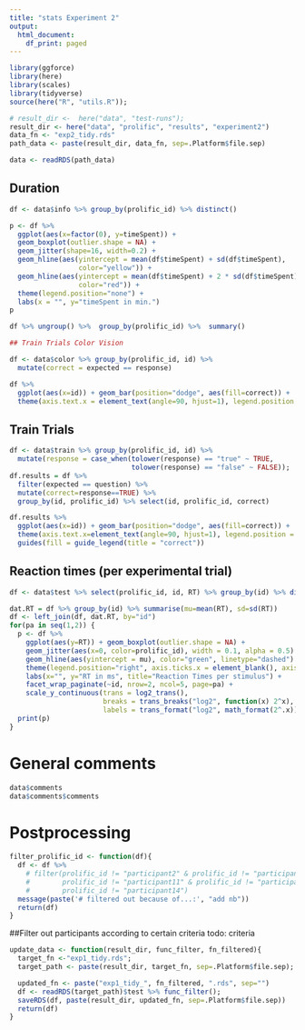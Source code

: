 ```yaml
---
title: "stats Experiment 2"
output:
  html_document:
    df_print: paged
---
```


```r
library(ggforce)
library(here)
library(scales)
library(tidyverse)
source(here("R", "utils.R"));

# result_dir <-  here("data", "test-runs");
result_dir <- here("data", "prolific", "results", "experiment2")
data_fn <- "exp2_tidy.rds"
path_data <- paste(result_dir, data_fn, sep=.Platform$file.sep)

data <- readRDS(path_data)
```

## Duration

```r
df <- data$info %>% group_by(prolific_id) %>% distinct()

p <- df %>%
  ggplot(aes(x=factor(0), y=timeSpent)) + 
  geom_boxplot(outlier.shape = NA) +
  geom_jitter(shape=16, width=0.2) +
  geom_hline(aes(yintercept = mean(df$timeSpent) + sd(df$timeSpent),
                 color="yellow")) +
  geom_hline(aes(yintercept = mean(df$timeSpent) + 2 * sd(df$timeSpent),
                 color="red")) +
  theme(legend.position="none") +
  labs(x = "", y="timeSpent in min.")
p

df %>% ungroup() %>%  group_by(prolific_id) %>%  summary()
```


```r
## Train Trials Color Vision

df <- data$color %>% group_by(prolific_id, id) %>%
  mutate(correct = expected == response)

df %>%
  ggplot(aes(x=id)) + geom_bar(position="dodge", aes(fill=correct)) +
  theme(axis.text.x = element_text(angle=90, hjust=1), legend.position = "top")

```

## Train Trials

```r
df <- data$train %>% group_by(prolific_id, id) %>% 
  mutate(response = case_when(tolower(response) == "true" ~ TRUE, 
                              tolower(response) == "false" ~ FALSE));
df.results = df %>%
  filter(expected == question) %>% 
  mutate(correct=response==TRUE) %>% 
  group_by(id, prolific_id) %>% select(id, prolific_id, correct)

df.results %>% 
  ggplot(aes(x=id)) + geom_bar(position="dodge", aes(fill=correct)) +
  theme(axis.text.x=element_text(angle=90, hjust=1), legend.position = "top") +
  guides(fill = guide_legend(title = "correct"))


```


## Reaction times (per experimental trial)

```r
df <- data$test %>% select(prolific_id, id, RT) %>% group_by(id) %>% distinct()

dat.RT = df %>% group_by(id) %>% summarise(mu=mean(RT), sd=sd(RT))
df <- left_join(df, dat.RT, by="id")
for(pa in seq(1,2)) {
  p <- df %>%  
    ggplot(aes(y=RT)) + geom_boxplot(outlier.shape = NA) +
    geom_jitter(aes(x=0, color=prolific_id), width = 0.1, alpha = 0.5) +
    geom_hline(aes(yintercept = mu), color="green", linetype="dashed") +
    theme(legend.position="right", axis.ticks.x = element_blank(), axis.text.x = element_blank()) +
    labs(x="", y="RT in ms", title="Reaction Times per stimulus") +
    facet_wrap_paginate(~id, nrow=2, ncol=5, page=pa) +
    scale_y_continuous(trans = log2_trans(),
                       breaks = trans_breaks("log2", function(x) 2^x),
                       labels = trans_format("log2", math_format(2^.x)))
  print(p)
}
```

# General comments

```r
data$comments
data$comments$comments
```

# Postprocessing

```r
filter_prolific_id <- function(df){
  df <- df %>%
    # filter(prolific_id != "participant2" & prolific_id != "participant3" &
    #        prolific_id != "participant11" & prolific_id != "participant13" &
    #        prolific_id != "participant14")
  message(paste('# filtered out because of...:', "add nb"))
  return(df)
}
```

##Filter out participants according to certain criteria
todo: criteria

```r
update_data <- function(result_dir, func_filter, fn_filtered){
  target_fn <-"exp1_tidy.rds";
  target_path <- paste(result_dir, target_fn, sep=.Platform$file.sep);

  updated_fn <- paste("exp1_tidy_", fn_filtered, ".rds", sep="")
  df <- readRDS(target_path)$test %>% func_filter();
  saveRDS(df, paste(result_dir, updated_fn, sep=.Platform$file.sep))
  return(df)
}
```
